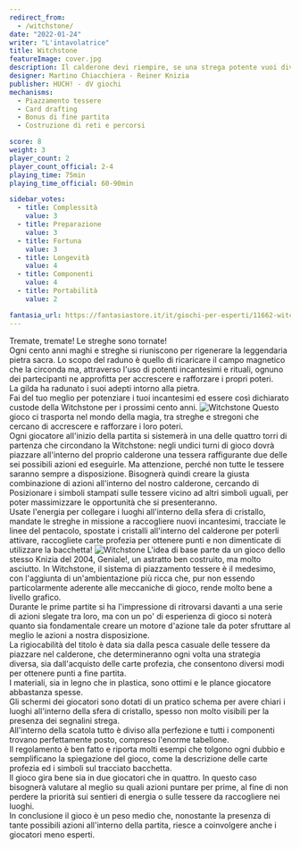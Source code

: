 ```yaml
---
redirect_from:
  - /witchstone/
date: "2022-01-24"
writer: "L'intavolatrice"
title: Witchstone
featureImage: cover.jpg
description: Il calderone devi riempire, se una strega potente vuoi divenire.
designer: Martino Chiacchiera - Reiner Knizia
publisher: HUCH! - dV giochi
mechanisms:
  - Piazzamento tessere
  - Card drafting
  - Bonus di fine partita
  - Costruzione di reti e percorsi

score: 8
weight: 3
player_count: 2
player_count_official: 2-4
playing_time: 75min
playing_time_official: 60-90min

sidebar_votes:
  - title: Complessità
    value: 3
  - title: Preparazione
    value: 3
  - title: Fortuna
    value: 3
  - title: Longevità
    value: 4
  - title: Componenti
    value: 4
  - title: Portabilità
    value: 2

fantasia_url: https://fantasiastore.it/it/giochi-per-esperti/11662-witchstone.html
---
```


<Setting>
  Tremate, tremate! Le streghe sono tornate!
  <br />
  Ogni cento anni maghi e streghe si riuniscono per rigenerare la leggendaria
  pietra sacra. Lo scopo del raduno è quello di ricaricare il campo magnetico
  che la circonda ma, attraverso l'uso di potenti incantesimi e rituali, ognuno
  dei partecipanti ne approfitta per accrescere e rafforzare i propri poteri.
  <br />
  La gilda ha radunato i suoi adepti intorno alla pietra.
  <br />
  Fai del tuo meglio per potenziare i tuoi incantesimi ed essere così dichiarato
  custode della Witchstone per i prossimi cento anni.
</Setting>

<img src="./game1.jpg" alt="Witchstone" />

<Rules>
  Questo gioco ci trasporta nel mondo della magia, tra streghe e stregoni che
  cercano di accrescere e rafforzare i loro poteri.
  <br />
  Ogni giocatore all'inizio della partita si sistemerà in una delle quattro
  torri di partenza che circondano la Witchstone: negli undici turni di gioco
  dovrà piazzare all'interno del proprio calderone una tessera raffigurante due
  delle sei possibili azioni ed eseguirle. Ma attenzione, perché non tutte le
  tessere saranno sempre a disposizione. Bisognerà quindi creare la giusta
  combinazione di azioni all'interno del nostro calderone, cercando di
  Posizionare i simboli stampati sulle tessere vicino ad altri simboli uguali,
  per poter massimizzare le opportunità che si presenteranno.
  <br />
  Usate l'energia per collegare i luoghi all'interno della sfera di cristallo,
  mandate le streghe in missione a raccogliere nuovi incantesimi, tracciate le
  linee del pentacolo, spostate i cristalli all'interno del calderone per
  poterli attivare, raccogliete carte profezia per ottenere punti e non
  dimenticate di utilizzare la bacchetta!
</Rules>

<img src="./game2.jpg" alt="Witchstone" />

<Feedback>
  L'idea di base parte da un gioco dello stesso Knizia del 2004, Geniale!, un
  astratto ben costruito, ma molto asciutto. In Witchstone, il sistema di
  piazzamento tessere è il medesimo, con l'aggiunta di un'ambientazione più
  ricca che, pur non essendo particolarmente aderente alle meccaniche di gioco,
  rende molto bene a livello grafico.
  <br />
  Durante le prime partite si ha l'impressione di ritrovarsi davanti a una serie
  di azioni slegate tra loro, ma con un po' di esperienza di gioco si noterà
  quanto sia fondamentale creare un motore d'azione tale da poter sfruttare al
  meglio le azioni a nostra disposizione. <br />
  La rigiocabilità del titolo è data sia dalla pesca casuale delle tessere da piazzare
  nel calderone, che determineranno ogni volta una strategia diversa, sia dall'acquisto
  delle carte profezia, che consentono diversi modi per ottenere punti a fine partita.
  <br />
  I materiali, sia in legno che in plastica, sono ottimi e le plance giocatore abbastanza
  spesse.
  <br />
  Gli schermi dei giocatori sono dotati di un pratico schema per avere chiari i luoghi
  all'interno della sfera di cristallo, spesso non molto visibili per la presenza
  dei segnalini strega.
  <br />
  All'interno della scatola tutto è diviso alla perfezione e tutti i componenti trovano
  perfettamente posto, compreso l'enorme tabellone.
  <br />
  Il regolamento è ben fatto e riporta molti esempi che tolgono ogni dubbio e semplificano
  la spiegazione del gioco, come la descrizione delle carte profezia ed i simboli
  sul tracciato bacchetta.
  <br />
  Il gioco gira bene sia in due giocatori che in quattro. In questo caso bisognerà
  valutare al meglio su quali azioni puntare per prime, al fine di non perdere la
  priorità sui sentieri di energia o sulle tessere da raccogliere nei luoghi.
  <br />
  In conclusione il gioco è un peso medio che, nonostante la presenza di tante possibili
  azioni all'interno della partita, riesce a coinvolgere anche i giocatori meno esperti.
</Feedback>

<Instagram id="CZG3UTWFSKZ" />

